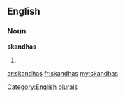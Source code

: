 ==English==

===Noun===
'''skandhas'''

# {{plural of|[[skandha]]}}

[[Category:English plurals]]

[[ar:skandhas]]
[[fr:skandhas]]
[[my:skandhas]]